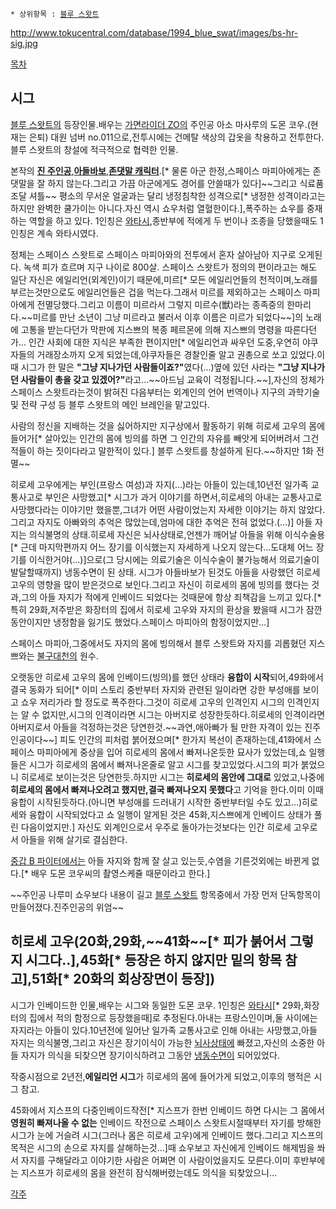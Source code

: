  * 상위항목 : [[블루 스왓트]]

http://www.tokucentral.com/database/1994_blue_swat/images/bs-hr-sig.jpg

[[목차]]

== 시그 ==

[[블루 스왓트]]의 등장인물.배우는 [[가면라이더 ZO]]의 주인공 아소 마사루의 도몬 코우.(현재는 은퇴)
대원 넘버 no.011으로,전투시에는 건메탈 색상의 갑옷을 착용하고 전투한다.블루 스왓트의 창설에 적극적으로 협력한 인물.

본작의 '''[[진 주인공]]''','''[[아들바보]]''','''[[존댓말 캐릭터]]'''.[* 물론 아군 한정,스페이스 마피아에게는 존댓말을 잘 하지 않는다.그리고 가끔 아군에게도 경어를 안쓸때가 있다]~~그리고 식료품 조달 셔틀~~
평소의 무서운 얼굴과는 달리 냉정침착한 성격으로[* 냉정한 성격이라고는 하지만 완벽한 쿨가이는 아니다.자신 역시 쇼우처럼 열혈한이다.],폭주하는 쇼우를 중재하는 역할을 하고 있다.
1인칭은 [[와타시]],종반부에 적에게 두 번이나 조종을 당했을때도 1인칭은 계속 와타시였다.

정체는 스페이스 스왓트로 스페이스 마피아와의 전투에서 혼자 살아남아 지구로 오게된다. 녹색 피가 흐르며 지구 나이로 800살.
스페이스 스왓트가 정의의 편이라고는 해도 일단 자신은 에일리언(외계인)이기 때문에,미르[* 모든 에일리언들의 천적이며,노래를 부르는것만으로도 에일리언들은 겁을 먹는다.그래서 미르를 제외하고는 스페이스 마피아에게 전멸당했다.그리고 이름이 미르라서 그렇지 미르수(獣)라는 종족중의 한마리다.~~미르를 만난 소년이 그냥 미르라고 불러서 이후 이름은 미르가 되었다~~]의 노래에 고통을 받는다던가 막판에 지스쁘의 복종 페르몬에 의해 지스쁘의 명령을 따른다던가...
인간 사회에 대한 지식은 부족한 편이지만[* 에일리언과 싸우던 도중,우연히 야쿠자들의 거래장소까지 오게 되었는데,야쿠자들은 경찰인줄 알고 권총으로 쏘고 있었다.이때 시그가 한 말은 '''"그냥 지나가던 사람들이죠?"'''였다(...)옆에 있던 사라는 '''"그냥 지나가던 사람들이 총을 갖고 있겠어?"'''라고...~~아드님 교육이 걱정됩니다.~~],자신의 정체가 스페이스 스왓트라는것이 밝혀진 다음부터는 외계인의 언어 번역이나 지구의 과학기술 및 전략 구성 등 블루 스왓트의 메인 브레인을 맡고있다.

사람의 정신을 지배하는 것을 싫어하지만 지구상에서 활동하기 위해 히로세 고우의 몸에 들어가[* 살아있는 인간의 몸에 빙의를 하면 그 인간의 자유를 빼앗게 되어버려서 그건 적들이 하는 짓이다라고 말한적이 있다.] 블루 스왓트를 창설하게 된다.~~하지만 1화 전멸~~

히로세 고우에게는 부인(프랑스 여성)과 자지(...)라는 아들이 있는데,10년전 일가족 교통사고로 부인은 사망했고[* 시그가 과거 이야기를 하면서,히로세의 아내는 교통사고로 사망했다라는 이야기만 했을뿐,그녀가 어떤 사람이었는지 자세한 이야기는 하지 않았다.그리고 자지도 아빠와의 추억은 많았는데,엄마에 대한 추억은 전혀 없었다.(...)] 아들 자지는 의식불명의 상태.히로세 자신은 뇌사상태로,언젠가 깨어날 아들을 위해 이식수술용[* 근데 마지막편까지 어느 장기를 이식했는지 자세하게 나오지 않는다...도대체 어느 장기를 이식한거야(...)]으로(그 당시에는 의료기술은 이식수술이 불가능해서 의료기술이 발달할때까지) 냉동수면이 된 상태.
시그가 아들바보가 된것도 아들을 사랑했던 히로세 고우의 영향을 많이 받은것으로 보인다.그리고 자신이 히로세의 몸에 빙의를 했다는 것과,그의 아들 자지가 적에게 인베이드 되었다는 것때문에 항상 죄책감을 느끼고 있다.[* 특히 29화,저주받은 화장터의 집에서 히로세 고우와 자지의 환상을 봤을때 시그가 잠깐동안이지만 냉정함을 잃기도 했었다.스페이스 마피아의 함정이었지만...]

스페이스 마피아,그중에서도 자지의 몸에 빙의해서 블루 스왓트와 자지를 괴롭혔던 지스쁘와는 [[불구대천]]의 원수.

오랫동안 히로세 고우의 몸에 인베이드(빙의)를 했던 상태라 '''융합이 시작'''되어,49화에서 결국 동화가 되어[* 이미 스토리 중반부터 자지와 관련된 일이라면 강한 부성애를 보이고 쇼우 저리가라 할 정도로 폭주한다.그것이 히로세 고우의 인격인지 시그의 인격인지는 알 수 없지만,시그의 인격이라면 시그는 아버지로 성장한듯하다.히로세의 인격이라면 아버지로서 아들을 걱정하는것은 당연한것.~~과연,애아빠가 될 만한 자격이 있는 진주인공이다~~] 피도 인간의 피처럼 붉어졌으며[* 한가지 복선이 존재하는데,41화에서 스페이스 마피아에게 중상을 입어 히로세의 몸에서 빠져나온듯한 묘사가 있었는데,쇼 일행들은 시그가 히로세의 몸에서 빠져나온줄로 알고 시그를 찾고있었다.시그의 피가 붉었으니 히로세로 보이는것은 당연한듯.하지만 시그는 '''히로세의 몸안에 그대로''' 있었고,나중에 '''히로세의 몸에서 빠져나오려고 했지만,결국 빠져나오지 못했다'''고 기억을 한다.이미 이때 융합이 시작된듯하다.(아니면 부성애를 드러내기 시작한 중반부터일 수도 있고...)히로세와 융합이 시작되었다고 쇼 일행이 알게된 것은 45화,지스쁘에게 인베이드 상태가 풀린 다음이었지만.] 자신도 외계인으로서 우주로 돌아가는것보다는 인간 히로세 고우로서 아들을 위해 살기로 결심한다.

[[중갑 B 파이터]]에서는 아들 자지와 함께 잘 살고 있는듯,수염을 기른것외에는 바뀐게 없다.[* 배우 도몬 코우씨의 촬영스케쥴 때문이라고 한다.]

~~주인공 나루미 쇼우보다 내용이 길고 [[블루 스왓트]] 항목중에서 가장 먼저 단독항목이 만들어졌다.진주인공의 위엄~~

== 히로세 고우(20화,'''29화''',~~41화~~[* 피가 붉어서 그렇지 시그다..],45화[* 등장은 하지 않지만 밑의 항목 참고],51화[* 20화의 회상장면이 등장]) ==
시그가 인베이드한 인물,배우는 시그와 동일한 도몬 코우.
1인칭은 [[와타시]][* 29화,화장터의 집에서 적의 함정으로 등장했을때]로 추정된다.아내는 프랑스인이며,둘 사이에는 자지라는 아들이 있다.10년전에 일어난 일가족 교통사고로 인해 아내는 사망했고,아들 자지는 의식불명,그리고 자신은 장기이식이 가능한 [[뇌사]]상태에 빠졌고,자신의 소중한 아들 자지가 의식을 되찾으면 장기이식하려고 그동안 [[냉동수면]]이 되어있었다. 

작중시점으로 2년전,'''에일리언 시그'''가 히로세의 몸에 들어가게 되었고,이후의 행적은 시그 참고.

45화에서 지스프의 다중인베이드작전[* 지스프가 한번 인베이드 하면 다시는 그 몸에서 '''영원히 빠져나올 수 없는''' 인베이드 작전으로 스페이스 스왓트시절때부터 자기를 방해한 시그가 눈에 거슬려 시그(그러나 몸은 히로세 고우)에게 인베이드 했다.그리고 지스프의 목적은 시그의 손으로 자지를 살해하는것...]때 쇼우보고 자신에게 인베이드 해제빔을 쏴서 자지를 구해달라고 이야기한 사람은 어쩌면 이 사람이었을지도 모른다.이미 후반부에는 지스프가 히로세의 몸을 완전히 잠식해버렸는데도 의식을 되찾았으니...

[[각주]]
